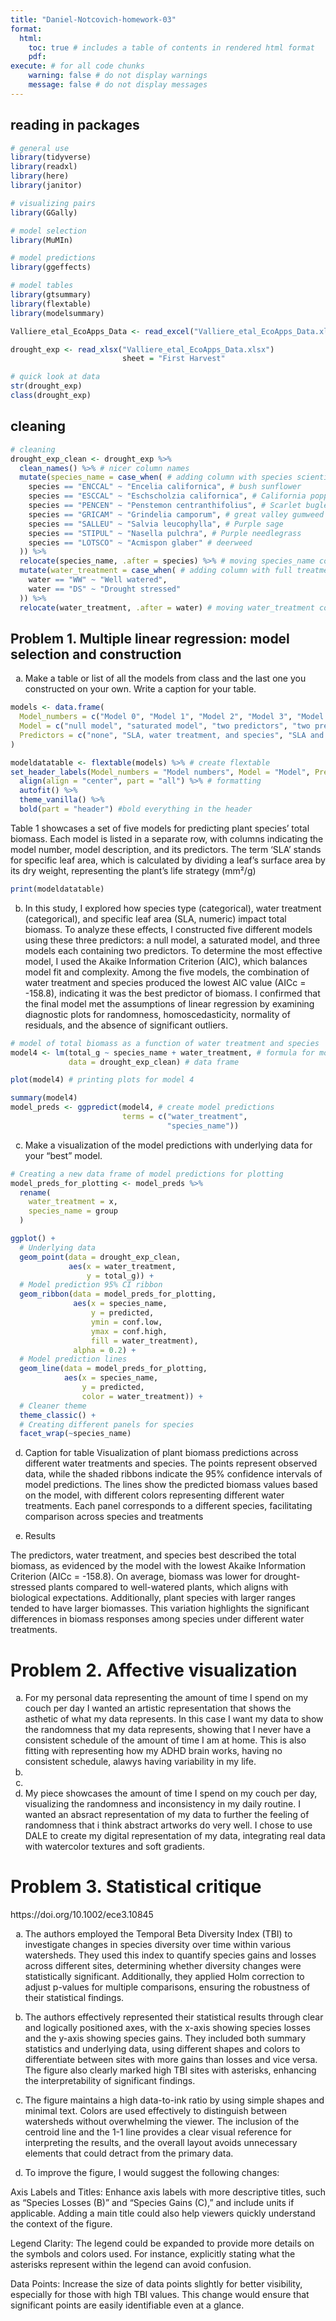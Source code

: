 ```yaml
---
title: "Daniel-Notcovich-homework-03"
format:
  html: 
    toc: true # includes a table of contents in rendered html format
    pdf:
execute: # for all code chunks
    warning: false # do not display warnings
    message: false # do not display messages
---
```

## reading in packages

```r
# general use
library(tidyverse)
library(readxl)
library(here)
library(janitor)

# visualizing pairs
library(GGally)

# model selection
library(MuMIn)

# model predictions
library(ggeffects)

# model tables
library(gtsummary)
library(flextable)
library(modelsummary)

Valliere_etal_EcoApps_Data <- read_excel("Valliere_etal_EcoApps_Data.xlsx")

drought_exp <- read_xlsx("Valliere_etal_EcoApps_Data.xlsx")
                         sheet = "First Harvest"

# quick look at data 
str(drought_exp)
class(drought_exp)
```

## cleaning

```r
# cleaning
drought_exp_clean <- drought_exp %>% 
  clean_names() %>% # nicer column names
  mutate(species_name = case_when( # adding column with species scientific names
    species == "ENCCAL" ~ "Encelia californica", # bush sunflower
    species == "ESCCAL" ~ "Eschscholzia californica", # California poppy
    species == "PENCEN" ~ "Penstemon centranthifolius", # Scarlet bugler
    species == "GRICAM" ~ "Grindelia camporum", # great valley gumweed
    species == "SALLEU" ~ "Salvia leucophylla", # Purple sage
    species == "STIPUL" ~ "Nasella pulchra", # Purple needlegrass
    species == "LOTSCO" ~ "Acmispon glaber" # deerweed
  )) %>% 
  relocate(species_name, .after = species) %>% # moving species_name column after species
  mutate(water_treatment = case_when( # adding column with full treatment names
    water == "WW" ~ "Well watered",
    water == "DS" ~ "Drought stressed"
  )) %>% 
  relocate(water_treatment, .after = water) # moving water_treatment column after water
```

## Problem 1. Multiple linear regression: model selection and construction
a. Make a table or list of all the models from class and the last one you constructed on your own. Write a caption for your table.

```r
models <- data.frame(
  Model_numbers = c("Model 0", "Model 1", "Model 2", "Model 3", "Model 4"),
  Model = c("null model", "saturated model", "two predictors", "two predictors", "two predictors"),
  Predictors = c("none", "SLA, water treatment, and species", "SLA and water treatment", "SLA and species", "water treatment and species")
)

modeldatatable <- flextable(models) %>% # create flextable
set_header_labels(Model_numbers = "Model numbers", Model = "Model", Predictors = "Predictors") %>% # rename headers 
  align(align = "center", part = "all") %>% # formatting 
  autofit() %>%
  theme_vanilla() %>%
  bold(part = "header") #bold everything in the header

```

Table 1 showcases a set of five models for predicting plant species' total biomass. Each model is listed in a separate row, with columns indicating the model number, model description, and its predictors. The term 'SLA' stands for specific leaf area, which is calculated by dividing a leaf's surface area by its dry weight, representing the plant's life strategy (mm²/g)
```r
print(modeldatatable)
```

b. In this study, I explored how species type (categorical), water treatment (categorical), and specific leaf area (SLA, numeric) impact total biomass. To analyze these effects, I constructed five different models using these three predictors: a null model, a saturated model, and three models each containing two predictors. To determine the most effective model, I used the Akaike Information Criterion (AIC), which balances model fit and complexity. Among the five models, the combination of water treatment and species produced the lowest AIC value (AICc = -158.8), indicating it was the best predictor of biomass. I confirmed that the final model met the assumptions of linear regression by examining diagnostic plots for randomness, homoscedasticity, normality of residuals, and the absence of significant outliers.

```r
# model of total biomass as a function of water treatment and species
model4 <- lm(total_g ~ species_name + water_treatment, # formula for model
             data = drought_exp_clean) # data frame

plot(model4) # printing plots for model 4

```


```r
summary(model4) 
model_preds <- ggpredict(model4, # create model predictions 
                         terms = c("water_treatment", 
                                   "species_name"))

```

c. Make a visualization of the model predictions with underlying data for your “best” model.
```r
# Creating a new data frame of model predictions for plotting
model_preds_for_plotting <- model_preds %>%
  rename(
    water_treatment = x,
    species_name = group
  )

ggplot() +
  # Underlying data
  geom_point(data = drought_exp_clean,
             aes(x = water_treatment,
                 y = total_g)) +
  # Model prediction 95% CI ribbon
  geom_ribbon(data = model_preds_for_plotting,
              aes(x = species_name,
                  y = predicted,
                  ymin = conf.low,
                  ymax = conf.high,
                  fill = water_treatment),
              alpha = 0.2) +
  # Model prediction lines
  geom_line(data = model_preds_for_plotting,
            aes(x = species_name,
                y = predicted,
                color = water_treatment)) +
  # Cleaner theme
  theme_classic() +
  # Creating different panels for species
  facet_wrap(~species_name)


```
d. Caption for table 
Visualization of plant biomass predictions across different water treatments and species. The points represent observed data, while the shaded ribbons indicate the 95% confidence intervals of model predictions. The lines show the predicted biomass values based on the model, with different colors representing different water treatments. Each panel corresponds to a different species, facilitating comparison across species and treatments

e. Results

The predictors, water treatment, and species best described the total biomass, as evidenced by the model with the lowest Akaike Information Criterion (AICc = -158.8). On average, biomass was lower for drought-stressed plants compared to well-watered plants, which aligns with biological expectations. Additionally, plant species with larger ranges tended to have larger biomasses. This variation highlights the significant differences in biomass responses among species under different water treatments.

# Problem 2. Affective visualization
a. For my personal data representing the amount of time I spend on my couch per day I wanted an artistic representation that shows the asthetic of what my data represents. In this case I want my data to show the randomness that my data represents, showing that I never have a consistent schedule of the amount of time I am at home. This is also fitting with representing how my ADHD brain works, having no consistent schedule, alawys having variability in my life. 
b. 


c. 




d. My piece showcases the amount of time I spend on my couch per day, visualizing the randomness and inconsistency in my daily routine. I wanted an absract representation of my data to further the feeling of randomness that i think abstract artworks do very well. I chose to use DALE to create my digital representation of my data, integrating real data with watercolor textures and soft gradients. 

# Problem 3. Statistical critique

https://doi.org/10.1002/ece3.10845

a. The authors employed the Temporal Beta Diversity Index (TBI) to investigate changes in species diversity over time within various watersheds. They used this index to quantify species gains and losses across different sites, determining whether diversity changes were statistically significant. Additionally, they applied Holm correction to adjust p-values for multiple comparisons, ensuring the robustness of their statistical findings.

b. The authors effectively represented their statistical results through clear and logically positioned axes, with the x-axis showing species losses and the y-axis showing species gains. They included both summary statistics and underlying data, using different shapes and colors to differentiate between sites with more gains than losses and vice versa. The figure also clearly marked high TBI sites with asterisks, enhancing the interpretability of significant findings.

c. The figure maintains a high data-to-ink ratio by using simple shapes and minimal text. Colors are used effectively to distinguish between watersheds without overwhelming the viewer. The inclusion of the centroid line and the 1-1 line provides a clear visual reference for interpreting the results, and the overall layout avoids unnecessary elements that could detract from the primary data.

d. To improve the figure, I would suggest the following changes:

Axis Labels and Titles: Enhance axis labels with more descriptive titles, such as "Species Losses (B)" and "Species Gains (C)," and include units if applicable. Adding a main title could also help viewers quickly understand the context of the figure.

Legend Clarity: The legend could be expanded to provide more details on the symbols and colors used. For instance, explicitly stating what the asterisks represent within the legend can avoid confusion.

Data Points: Increase the size of data points slightly for better visibility, especially for those with high TBI values. This change would ensure that significant points are easily identifiable even at a glance.




